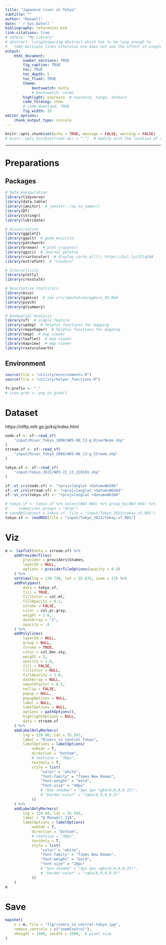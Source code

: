 ```yaml
---
title: "Japanese river in Tokyo"
subtitle: ""
author: "Maxwell"
date: '`r Sys.Date()`'
bibliography: references.bib
link-citations: true
# zotero: "My Library"
# abstract: \singlespacing Abstract which has to be long enough to 
#   take multiple lines otherwise one does not see the effect of single-spacing.
output: 
    html_document:
        number_sections: TRUE
        fig_caption: TRUE
        toc: TRUE
        toc_depth: 5
        toc_float: TRUE
        theme:
            bootswatch: minty
            # bootswatch: cosmo
        highlight: espresso  # espresso, tango, zenburn
        code_folding: show
        # code_download: TRUE
        fig_width: 15
editor_options: 
    chunk_output_type: console
---
```


```r
knitr::opts_chunk$set(echo = TRUE, message = FALSE, warning = FALSE)
# knitr::opts_knit$set(root.dir = ".")  # modify with the location of code
```

***

# Preparations {.tabset .tabset-fade .tabset-pills}
## Packages
```r
# Data manipulation
library(tidyverse)
library(data.table)
library(janitor)  # janitor::row_to_names()
library(DT)
library(stringr)
library(lubridate)

# Visualisation
library(ggplot2)
library(ggalt)  # geom_encircle
library(patchwork)
library(broman)  # plot_crayons()
library(ggsci)  # Journal palette
library(rcartocolor)  # display_carto_all(); https://bit.ly/3Itq5kB
library(extrafont)  # "Candara"

# Interactivity
library(plotly)
library(crosstalk)

# Descriptive Statistics
library(mice)
library(ggmice)  # see src/imputation/ggmice_XX.Rmd
library(psych)
library(gtsummary)

# GeoSpatial Analysis
library(sf)  # simple feature
library(spdep)  # helpful functions for mapping
library(rmapshaper)  # helpful functions for mapping
library(tmap)  # map viewer
library(leaflet)  # map viewer
library(mapview)  # map viewer
library(rnaturalearth)
```

## Environment
```r
source(file = "utility/environments.R")
source(file = "utility/helper_functions.R")

fn.prefix <- "_"
# icon.grob <- png_to_grob()
```


# Dataset {.tabset .tabset-fade .tabset-pills}
https://nlftp.mlit.go.jp/ksj/index.html
```r
node.sf <- sf::read_sf(
    "input/River_Tokyo_2008/W05-08_13-g_RiverNode.shp"
)
stream.sf <- sf::read_sf(
    "input/River_Tokyo_2008/W05-08_13-g_Stream.shp"
)

tokyo.sf <- sf::read_sf(
    "input/Tokyo_2022/N03-22_13_220101.shp"
)

sf::st_crs(node.sf) <- "+proj=longlat +datum=WGS84"
sf::st_crs(stream.sf) <- "+proj=longlat +datum=WGS84"
sf::st_crs(tokyo.sf) <- "+proj=longlat +datum=WGS84"
```

```r
# tokyo.sf <- tokyo.sf %>% select(N03_004) %>% group_by(N03_004) %>% 
#     summarise(.groups = "drop")
# saveRDS(object = tokyo.sf, file = "input/Tokyo_2022/tokoy.sf.RDS")
tokyo.sf <- readRDS(file = "input/Tokyo_2022/tokoy.sf.RDS")
```


# Viz
```r
m <- leaflet(data = stream.sf) %>%
    addProviderTiles(
        provider = providers$Stamen, 
        layerId = NULL, 
        options = providerTileOptions(opacity = 0.3)
    ) %>%
    setView(lng = 139.730, lat = 35.675, zoom = 12) %>% 
    addPolygons(
        data = tokyo.sf, 
        fill = TRUE, 
        fillColor = col.mt, 
        fillOpacity = 0.1, 
        stroke = FALSE, 
        color = col.pr.gray,
        weight = 2.0, 
        dashArray = "1", 
        opacity = .8 
    ) %>% 
    addPolylines(
        layerId = NULL, 
        group = NULL, 
        stroke = TRUE, 
        color = col.bmc.sky, 
        weight = 3, 
        opacity = 1.0, 
        fill = FALSE, 
        fillColor = NULL, 
        fillOpacity = 1.0, 
        dashArray = NULL, 
        smoothFactor = 0.5, 
        noClip = FALSE, 
        popup = NULL, 
        popupOptions = NULL, 
        label = NULL, 
        labelOptions = NULL, 
        options = pathOptions(), 
        highlightOptions = NULL, 
        data = stream.sf
    ) %>% 
    addLabelOnlyMarkers(
        lng = 139.90, lat = 35.567, 
        label = "Rivers in central Tokyo", 
        labelOptions = labelOptions(
            noHide = T, 
            direction = "bottom",
            # textsize = "30px", 
            textOnly = T,
            style = list(
                "color" = "white",
                "font-family" = "Times New Roman", 
                "font-weight" = "bold", 
                "font-size" = "40px"
                # "box-shadow" = "3px 3px rgba(0,0,0,0.25)",
                # "border-color" = "rgba(0,0,0,0.5)"
            ))
    ) %>% 
    addLabelOnlyMarkers(
        lng = 139.94, lat = 35.545, 
        label = "@ Maxwell_110", 
        labelOptions = labelOptions(
            noHide = T, 
            direction = "bottom",
            # textsize = "30px", 
            textOnly = T,
            style = list(
                "color" = "white",
                "font-family" = "Times New Roman", 
                "font-weight" = "bold", 
                "font-size" = "20px"
                # "box-shadow" = "3px 3px rgba(0,0,0,0.25)",
                # "border-color" = "rgba(0,0,0,0.5)"
            ))
    )
m
```

# Save
```r
mapshot(
    x = m, file = "fig/rivers_in_central-tokyo.jpg", 
    remove_controls = c("zoomControl"), 
    vheight = 1500, vwidth = 1500,  # pixel size
)
```
